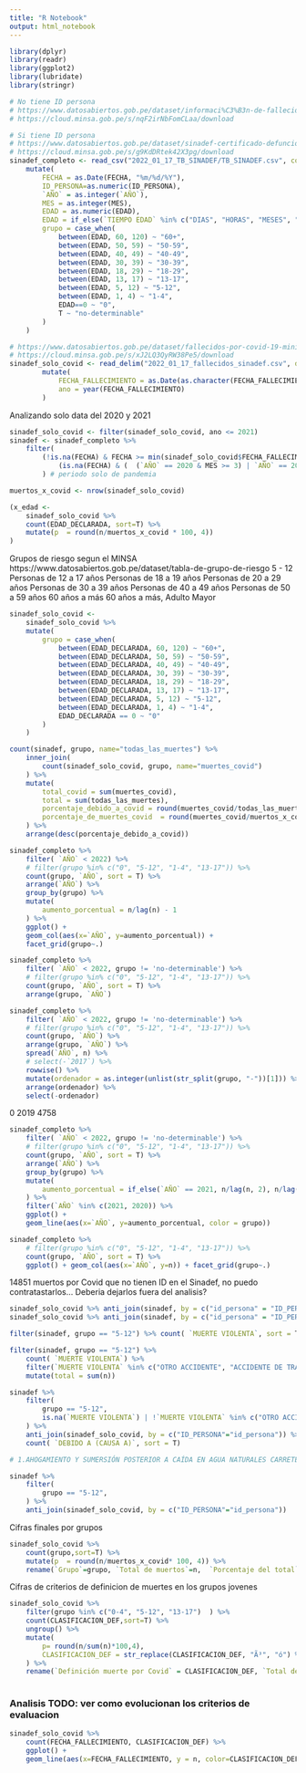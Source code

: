 ```yaml
---
title: "R Notebook"
output: html_notebook
---
```


```r
library(dplyr)
library(readr)
library(ggplot2)
library(lubridate)
library(stringr)
```


```r
# No tiene ID persona
# https://www.datosabiertos.gob.pe/dataset/informaci%C3%B3n-de-fallecidos-del-sistema-nacional-de-defunciones-ministerio-de-salud/resource
# https://cloud.minsa.gob.pe/s/nqF2irNbFomCLaa/download

# Si tiene ID persona
# https://www.datosabiertos.gob.pe/dataset/sinadef-certificado-defunciones
# https://cloud.minsa.gob.pe/s/g9KdDRtek42X3pg/download
sinadef_completo <- read_csv("2022_01_17_TB_SINADEF/TB_SINADEF.csv", col_types = cols(.default = col_character())) %>% 
    mutate(
        FECHA = as.Date(FECHA, "%m/%d/%Y"),
        ID_PERSONA=as.numeric(ID_PERSONA),
        `AÑO` = as.integer(`AÑO`),
        MES = as.integer(MES),
        EDAD = as.numeric(EDAD),
        EDAD = if_else(`TIEMPO EDAD` %in% c("DIAS", "HORAS", "MESES", "MINUTOS", "SEGUNDOS"), 0, EDAD),
        grupo = case_when(
            between(EDAD, 60, 120) ~ "60+",
            between(EDAD, 50, 59) ~ "50-59",
            between(EDAD, 40, 49) ~ "40-49",
            between(EDAD, 30, 39) ~ "30-39",
            between(EDAD, 18, 29) ~ "18-29",
            between(EDAD, 13, 17) ~ "13-17",
            between(EDAD, 5, 12) ~ "5-12",
            between(EDAD, 1, 4) ~ "1-4",
            EDAD==0 ~ "0",
            T ~ "no-determinable"
        )
    )

# https://www.datosabiertos.gob.pe/dataset/fallecidos-por-covid-19-ministerio-de-salud-minsa/resource/4b7636f3-5f0c-4404-8526
# https://cloud.minsa.gob.pe/s/xJ2LQ3QyRW38Pe5/download
sinadef_solo_covid <- read_delim("2022_01_17_fallecidos_sinadef.csv", delim = ";") %>% 
        mutate(
            FECHA_FALLECIMIENTO = as.Date(as.character(FECHA_FALLECIMIENTO), "%Y%m%d"),
            ano = year(FECHA_FALLECIMIENTO)
        )
```

Analizando solo data del 2020 y 2021
```r
sinadef_solo_covid <- filter(sinadef_solo_covid, ano <= 2021)
sinadef <- sinadef_completo %>% 
    filter(
        (!is.na(FECHA) & FECHA >= min(sinadef_solo_covid$FECHA_FALLECIMIENTO) & year(FECHA) %in% c(2020, 2021)) |
            (is.na(FECHA) & (  (`AÑO` == 2020 & MES >= 3) | `AÑO` == 2021 ) )
        ) # periodo solo de pandemia
```




```r
muertos_x_covid <- nrow(sinadef_solo_covid)
```

```r
(x_edad <- 
    sinadef_solo_covid %>% 
    count(EDAD_DECLARADA, sort=T) %>% 
    mutate(p  = round(n/muertos_x_covid * 100, 4))
)
```


Grupos de riesgo segun el MINSA
https://www.datosabiertos.gob.pe/dataset/tabla-de-grupo-de-riesgo
5 - 12
Personas de 12  a 17 años
Personas de 18  a 19 años
Personas de 20  a 29 años
Personas de 30 a 39 años
Personas de 40 a 49 años
Personas de 50 a 59 años
60 años a más
60 años a más, Adulto Mayor

```r
sinadef_solo_covid <- 
    sinadef_solo_covid %>% 
    mutate(
        grupo = case_when(
            between(EDAD_DECLARADA, 60, 120) ~ "60+",
            between(EDAD_DECLARADA, 50, 59) ~ "50-59",
            between(EDAD_DECLARADA, 40, 49) ~ "40-49",
            between(EDAD_DECLARADA, 30, 39) ~ "30-39",
            between(EDAD_DECLARADA, 18, 29) ~ "18-29",
            between(EDAD_DECLARADA, 13, 17) ~ "13-17",
            between(EDAD_DECLARADA, 5, 12) ~ "5-12",
            between(EDAD_DECLARADA, 1, 4) ~ "1-4",
            EDAD_DECLARADA == 0 ~ "0"
        )
    )
```

```r
count(sinadef, grupo, name="todas_las_muertes") %>% 
    inner_join(
        count(sinadef_solo_covid, grupo, name="muertes_covid")        
    ) %>% 
    mutate(
        total_covid = sum(muertes_covid),
        total = sum(todas_las_muertes),
        porcentaje_debido_a_covid = round(muertes_covid/todas_las_muertes * 100, 4),
        porcentaje_de_muertes_covid  = round(muertes_covid/muertos_x_covid* 100, 4)
    ) %>% 
    arrange(desc(porcentaje_debido_a_covid))
```

```r
sinadef_completo %>% 
    filter( `AÑO` < 2022) %>% 
    # filter(grupo %in% c("0", "5-12", "1-4", "13-17")) %>% 
    count(grupo, `AÑO`, sort = T) %>% 
    arrange(`AÑO`) %>% 
    group_by(grupo) %>% 
    mutate(
        aumento_porcentual = n/lag(n) - 1
    ) %>% 
    ggplot() + 
    geom_col(aes(x=`AÑO`, y=aumento_porcentual)) + 
    facet_grid(grupo~.)
```

```r
sinadef_completo %>% 
    filter( `AÑO` < 2022, grupo != 'no-determinable') %>% 
    # filter(grupo %in% c("0", "5-12", "1-4", "13-17")) %>% 
    count(grupo, `AÑO`, sort = T) %>% 
    arrange(grupo, `AÑO`)
```
```r
sinadef_completo %>% 
    filter( `AÑO` < 2022, grupo != 'no-determinable') %>% 
    # filter(grupo %in% c("0", "5-12", "1-4", "13-17")) %>% 
    count(grupo, `AÑO`) %>% 
    arrange(grupo, `AÑO`) %>% 
    spread(`AÑO`, n) %>% 
    # select(-`2017`) %>% 
    rowwise() %>% 
    mutate(ordenador = as.integer(unlist(str_split(grupo, "-"))[1])) %>%
    arrange(ordenador) %>% 
    select(-ordenador)
```


0	2019	4758	


```r
sinadef_completo %>% 
    filter( `AÑO` < 2022, grupo != 'no-determinable') %>% 
    # filter(grupo %in% c("0", "5-12", "1-4", "13-17")) %>% 
    count(grupo, `AÑO`, sort = T) %>% 
    arrange(`AÑO`) %>% 
    group_by(grupo) %>% 
    mutate(
        aumento_porcentual = if_else(`AÑO` == 2021, n/lag(n, 2), n/lag(n))
    ) %>% 
    filter(`AÑO` %in% c(2021, 2020)) %>% 
    ggplot() + 
    geom_line(aes(x=`AÑO`, y=aumento_porcentual, color = grupo))

```


```r
sinadef_completo %>% 
    # filter(grupo %in% c("0", "5-12", "1-4", "13-17")) %>% 
    count(grupo, `AÑO`, sort = T) %>% 
    ggplot() + geom_col(aes(x=`AÑO`, y=n)) + facet_grid(grupo~.)
```



14851 muertos por Covid que no tienen ID en el Sinadef, no puedo contratastarlos... 
Deberia dejarlos fuera del analisis?
```r
sinadef_solo_covid %>% anti_join(sinadef, by = c("id_persona" = "ID_PERSONA")) %>% count(grupo,sort=T) %>% mutate(sum(n))
sinadef_solo_covid %>% anti_join(sinadef, by = c("id_persona" = "ID_PERSONA")) %>% inner_join(sinadef_completo, by = c("id_persona" = "ID_PERSONA"))
```


```r
filter(sinadef, grupo == "5-12") %>% count( `MUERTE VIOLENTA`, sort = T) %>% mutate(total = sum(n), p = n/total)

```


```r
filter(sinadef, grupo == "5-12") %>% 
    count( `MUERTE VIOLENTA`) %>%
    filter(`MUERTE VIOLENTA` %in% c("OTRO ACCIDENTE", "ACCIDENTE DE TRANSITO", "SUICIDIO", "HOMICIDIO")) %>% 
    mutate(total = sum(n))
```

```r
sinadef %>% 
    filter(
        grupo == "5-12",
        is.na(`MUERTE VIOLENTA`) | !`MUERTE VIOLENTA` %in% c("OTRO ACCIDENTE", "ACCIDENTE DE TRANSITO", "SUICIDIO", "HOMICIDIO")
    ) %>% 
    anti_join(sinadef_solo_covid, by = c("ID_PERSONA"="id_persona")) %>% 
    count( `DEBIDO A (CAUSA A)`, sort = T)

# 1.AHOGAMIENTO Y SUMERSIÓN POSTERIOR A CAÍDA EN AGUA NATURALES CARRETERA.	
```

```r
sinadef %>% 
    filter(
        grupo == "5-12",
    ) %>% 
    anti_join(sinadef_solo_covid, by = c("ID_PERSONA"="id_persona")) 

```



Cifras finales por grupos
```r
sinadef_solo_covid %>% 
    count(grupo,sort=T) %>% 
    mutate(p  = round(n/muertos_x_covid* 100, 4)) %>% 
    rename(`Grupo`=grupo, `Total de muertos`=n,  `Porcentaje del total` = p)
```


Cifras de criterios de definicion de muertes en los grupos jovenes
```r
sinadef_solo_covid %>% 
    filter(grupo %in% c("0-4", "5-12", "13-17")  ) %>%
    count(CLASIFICACION_DEF,sort=T) %>%
    ungroup() %>%
    mutate(
        p= round(n/sum(n)*100,4),
        CLASIFICACION_DEF = str_replace(CLASIFICACION_DEF, "Ã³", "ó") %>% str_replace("Ã", "í") 
    ) %>% 
    rename(`Definición muerte por Covid` = CLASIFICACION_DEF, `Total de muertos`=n,  `Porcentaje del total` = p)
    
```



### Analisis TODO: ver como evolucionan los criterios de evaluacion

```r
sinadef_solo_covid %>% 
    count(FECHA_FALLECIMIENTO, CLASIFICACION_DEF) %>% 
    ggplot() + 
    geom_line(aes(x=FECHA_FALLECIMIENTO, y = n, color=CLASIFICACION_DEF))
```
